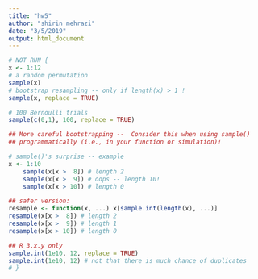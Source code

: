 ```yaml
---
title: "hw5"
author: "shirin mehrazi"
date: "3/5/2019"
output: html_document
---
```


```r
# NOT RUN {
x <- 1:12
# a random permutation
sample(x)
# bootstrap resampling -- only if length(x) > 1 !
sample(x, replace = TRUE)

# 100 Bernoulli trials
sample(c(0,1), 100, replace = TRUE)

## More careful bootstrapping --  Consider this when using sample()
## programmatically (i.e., in your function or simulation)!

# sample()'s surprise -- example
x <- 1:10
    sample(x[x >  8]) # length 2
    sample(x[x >  9]) # oops -- length 10!
    sample(x[x > 10]) # length 0

## safer version:
resample <- function(x, ...) x[sample.int(length(x), ...)]
resample(x[x >  8]) # length 2
resample(x[x >  9]) # length 1
resample(x[x > 10]) # length 0

## R 3.x.y only
sample.int(1e10, 12, replace = TRUE)
sample.int(1e10, 12) # not that there is much chance of duplicates
# }

```
